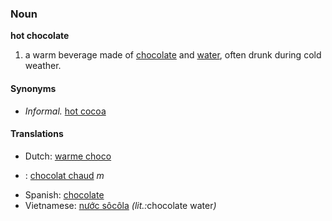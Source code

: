 ===Noun===
'''hot chocolate'''

#a warm beverage made of [[chocolate]] and [[water]], often drunk during cold weather.

====Synonyms====
*''Informal.'' [[hot cocoa]]

====Translations====
*Dutch: [[warme choco]]
*{{fr}}: [[chocolat chaud]] ''m''
*Spanish: [[chocolate]]
*Vietnamese: [[nước sôcôla]] ''(lit.: ''chocolate water'')''